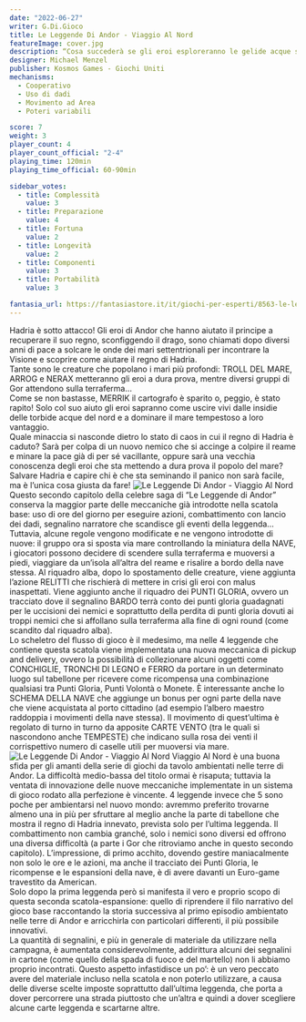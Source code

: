 ```yaml
---
date: "2022-06-27"
writer: G.Di.Gioco
title: Le Leggende Di Andor - Viaggio Al Nord
featureImage: cover.jpg
description: “Cosa succederà se gli eroi esploreranno le gelide acque settentrionali?”
designer: Michael Menzel
publisher: Kosmos Games - Giochi Uniti
mechanisms:
  - Cooperativo
  - Uso di dadi
  - Movimento ad Area
  - Poteri variabili

score: 7
weight: 3
player_count: 4
player_count_official: "2-4"
playing_time: 120min
playing_time_official: 60-90min

sidebar_votes:
  - title: Complessità
    value: 3
  - title: Preparazione
    value: 4
  - title: Fortuna
    value: 2
  - title: Longevità
    value: 2
  - title: Componenti
    value: 3
  - title: Portabilità
    value: 3

fantasia_url: https://fantasiastore.it/it/giochi-per-esperti/8563-le-leggende-di-andor-viaggio-al-nord-espansione.html
---
```


<Setting>
  Hadria è sotto attacco! Gli eroi di Andor che hanno aiutato il principe a
  recuperare il suo regno, sconfiggendo il drago, sono chiamati dopo diversi
  anni di pace a solcare le onde dei mari settentrionali per incontrare la
  Visione e scoprire come aiutare il regno di Hadria.
  <br />
  Tante sono le creature che popolano i mari più profondi: TROLL DEL MARE, ARROG
  e NERAX metteranno gli eroi a dura prova, mentre diversi gruppi di Gor
  attendono sulla terraferma...
  <br />
  Come se non bastasse, MERRIK il cartografo è sparito o, peggio, è stato
  rapito! Solo col suo aiuto gli eroi sapranno come uscire vivi dalle insidie
  delle torbide acque del nord e a dominare il mare tempestoso a loro vantaggio.
  <br />
  Quale minaccia si nasconde dietro lo stato di caos in cui il regno di Hadria è
  caduto? Sarà per colpa di un nuovo nemico che si accinge a colpire il reame e
  minare la pace già di per sé vacillante, oppure sarà una vecchia conoscenza
  degli eroi che sta mettendo a dura prova il popolo del mare?
  <br />
  Salvare Hadria e capire chi è che sta seminando il panico non sarà facile, ma
  è l’unica cosa giusta da fare!
</Setting>

<img src="./game1.jpg" alt="Le Leggende Di Andor - Viaggio Al Nord" />

<Rules>
  Questo secondo capitolo della celebre saga di “Le Leggende di Andor” conserva
  la maggior parte delle meccaniche già introdotte nella scatola base: uso di
  ore del giorno per eseguire azioni, combattimento con lancio dei dadi,
  segnalino narratore che scandisce gli eventi della leggenda… Tuttavia, alcune
  regole vengono modificate e ne vengono introdotte di nuove: il gruppo ora si
  sposta via mare controllando la miniatura della NAVE, i giocatori possono
  decidere di scendere sulla terraferma e muoversi a piedi, viaggiare da
  un’isola all’altra del reame e risalire a bordo della nave stessa. Al riquadro
  alba, dopo lo spostamento delle creature, viene aggiunta l’azione RELITTI che
  rischierà di mettere in crisi gli eroi con malus inaspettati. Viene aggiunto
  anche il riquadro dei PUNTI GLORIA, ovvero un tracciato dove il segnalino
  BARDO terrà conto dei punti gloria guadagnati per le uccisioni dei nemici e
  soprattutto della perdita di punti gloria dovuti ai troppi nemici che si
  affollano sulla terraferma alla fine di ogni round (come scandito dal riquadro
  alba).
  <br />
  Lo scheletro del flusso di gioco è il medesimo, ma nelle 4 leggende che
  contiene questa scatola viene implementata una nuova meccanica di pickup and
  delivery, ovvero la possibilità di collezionare alcuni oggetti come
  CONCHIGLIE, TRONCHI DI LEGNO e FERRO da portare in un determinato luogo sul
  tabellone per ricevere come ricompensa una combinazione qualsiasi tra Punti
  Gloria, Punti Volontà o Monete. È interessante anche lo SCHEMA DELLA NAVE che
  aggiunge un bonus per ogni parte della nave che viene acquistata al porto
  cittadino (ad esempio l’albero maestro raddoppia i movimenti della nave
  stessa). Il movimento di quest’ultima è regolato di turno in turno da apposite
  CARTE VENTO (tra le quali si nascondono anche TEMPESTE) che indicano sulla
  rosa dei venti il corrispettivo numero di caselle utili per muoversi via mare.
</Rules>

<img src="./game2.jpg" alt="Le Leggende Di Andor - Viaggio Al Nord" />

<Feedback>
  Viaggio Al Nord è una buona sfida per gli amanti della serie di giochi da
  tavolo ambientati nelle terre di Andor. La difficoltà medio-bassa del titolo
  ormai è risaputa; tuttavia la ventata di innovazione delle nuove meccaniche
  implementate in un sistema di gioco rodato alla perfezione è vincente. 4
  leggende invece che 5 sono poche per ambientarsi nel nuovo mondo: avremmo
  preferito trovarne almeno una in più per sfruttare al meglio anche la parte di
  tabellone che mostra il regno di Hadria innevato, prevista solo per l’ultima
  leggenda. Il combattimento non cambia granché, solo i nemici sono diversi ed
  offrono una diversa difficoltà (a parte i Gor che ritroviamo anche in questo
  secondo capitolo). L’impressione, di primo acchito, dovendo gestire
  maniacalmente non solo le ore e le azioni, ma anche il tracciato dei Punti
  Gloria, le ricompense e le espansioni della nave, è di avere davanti un
  Euro-game travestito da American.
  <br />
  Solo dopo la prima leggenda però si manifesta il vero e proprio scopo di
  questa seconda scatola-espansione: quello di riprendere il filo narrativo del
  gioco base raccontando la storia successiva al primo episodio ambientato nelle
  terre di Andor e arricchirla con particolari differenti, il più possibile
  innovativi.
  <br />
  La quantità di segnalini, e più in generale di materiale da utilizzare nella
  campagna, è aumentata considerevolmente, addirittura alcuni dei segnalini in
  cartone (come quello della spada di fuoco e del martello) non li abbiamo
  proprio incontrati. Questo aspetto infastidisce un po’: è un vero peccato
  avere del materiale incluso nella scatola e non poterlo utilizzare, a causa
  delle diverse scelte imposte soprattutto dall’ultima leggenda, che porta a
  dover percorrere una strada piuttosto che un’altra e quindi a dover scegliere
  alcune carte leggenda e scartarne altre.
</Feedback>
